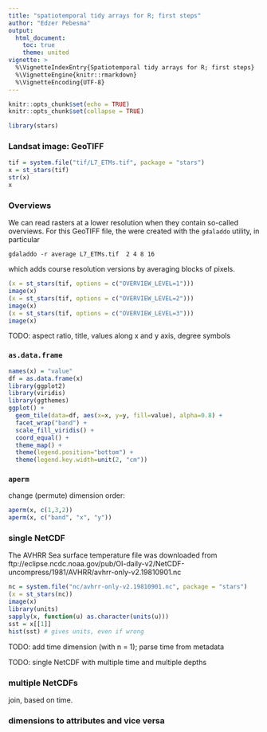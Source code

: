 ```yaml
---
title: "spatiotemporal tidy arrays for R; first steps"
author: "Edzer Pebesma"
output:
  html_document:
    toc: true
    theme: united
vignette: >
  %\VignetteIndexEntry{Spatiotemporal tidy arrays for R; first steps}
  %\VignetteEngine{knitr::rmarkdown}
  %\VignetteEncoding{UTF-8}
---
```


```r
knitr::opts_chunk$set(echo = TRUE)
knitr::opts_chunk$set(collapse = TRUE)
```

```r
library(stars)
```

### Landsat image: GeoTIFF
```r
tif = system.file("tif/L7_ETMs.tif", package = "stars")
x = st_stars(tif)
str(x)
x
```

### Overviews
We can read rasters at a lower resolution when they contain so-called overviews. For this
GeoTIFF file, the were created with the `gdaladdo` utility, in particular
```
gdaladdo -r average L7_ETMs.tif  2 4 8 16
```
which adds course resolution versions by averaging blocks of pixels.

```r
(x = st_stars(tif, options = c("OVERVIEW_LEVEL=1")))
image(x)
(x = st_stars(tif, options = c("OVERVIEW_LEVEL=2")))
image(x)
(x = st_stars(tif, options = c("OVERVIEW_LEVEL=3")))
image(x)
```

TODO: aspect ratio, title, values along x and y axis, degree symbols

### `as.data.frame`

```r
names(x) = "value"
df = as.data.frame(x)
library(ggplot2)
library(viridis)
library(ggthemes)
ggplot() +  
  geom_tile(data=df, aes(x=x, y=y, fill=value), alpha=0.8) + 
  facet_wrap("band") +
  scale_fill_viridis() +
  coord_equal() +
  theme_map() +
  theme(legend.position="bottom") +
  theme(legend.key.width=unit(2, "cm"))
```

### `aperm`
change (permute) dimension order:
```r
aperm(x, c(1,3,2))
aperm(x, c("band", "x", "y"))
```

### single NetCDF

The AVHRR Sea surface temperature file was downloaded from ftp://eclipse.ncdc.noaa.gov/pub/OI-daily-v2/NetCDF-uncompress/1981/AVHRR/avhrr-only-v2.19810901.nc

```r
nc = system.file("nc/avhrr-only-v2.19810901.nc", package = "stars")
(x = st_stars(nc))
image(x)
library(units)
sapply(x, function(u) as.character(units(u)))
sst = x[[1]]
hist(sst) # gives units, even if wrong
```

TODO: add time dimension (with n = 1); parse time from metadata

TODO: single NetCDF with multiple time and multiple depths

### multiple NetCDFs

join, based on time.

### dimensions to attributes and vice versa
